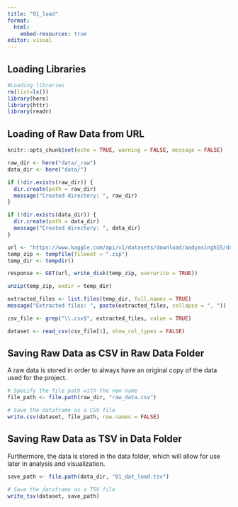 ```yaml
---
title: "01_load"
format: 
  html:
    embed-resources: true
editor: visual
---
```


## Loading Libraries

```r
#Loading libraries
rm(list=ls())
library(here)
library(httr)
library(readr)
```

## Loading of Raw Data from URL

```r
knitr::opts_chunk$set(echo = TRUE, warning = FALSE, message = FALSE)

raw_dir <- here("data/_raw")
data_dir <- here("data/")

if (!dir.exists(raw_dir)) {
  dir.create(path = raw_dir)
  message("Created directory: ", raw_dir)
}

if (!dir.exists(data_dir)) {
  dir.create(path = data_dir)
  message("Created directory: ", data_dir)
}

url <- "https://www.kaggle.com/api/v1/datasets/download/aadyasingh55/drug-dataset"
temp_zip <- tempfile(fileext = ".zip")   
temp_dir <- tempdir()  

response <- GET(url, write_disk(temp_zip, overwrite = TRUE))

unzip(temp_zip, exdir = temp_dir)

extracted_files <- list.files(temp_dir, full.names = TRUE)
message("Extracted files: ", paste(extracted_files, collapse = ", "))

csv_file <- grep("\\.csv$", extracted_files, value = TRUE)

dataset <- read_csv(csv_file[1], show_col_types = FALSE)

```

## Saving Raw Data as CSV in Raw Data Folder

A raw data is stored in order to always have an original copy of the data used for the project.

```r
# Specify the file path with the new name
file_path <- file.path(raw_dir, "raw_data.csv")

# Save the dataframe as a CSV file
write.csv(dataset, file_path, row.names = FALSE)
```

## Saving Raw Data as TSV in Data Folder

Furthermore, the data is stored in the data folder, which will allow for use later in analysis and visualization.

```r

save_path <- file.path(data_dir, "01_dat_load.tsv")

# Save the dataframe as a TSV file
write_tsv(dataset, save_path)

```
